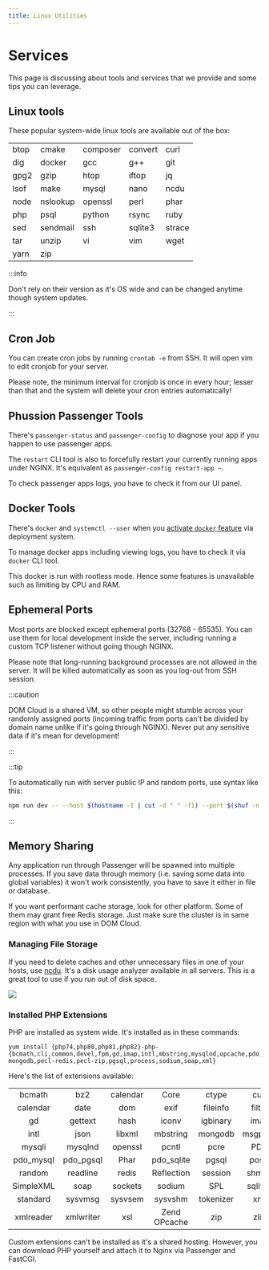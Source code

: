 ```yaml
---
title: Linux Utilities
---
```


# Services

This page is discussing about tools and services that we provide and some tips you can leverage.

## Linux tools

These popular system-wide linux tools are available out of the box:

| | | | | |
| :-- | :-- | :-- | :-- | :-- |
| btop | cmake | composer | convert | curl |
| dig | docker | gcc | g++ | git |
| gpg2 | gzip | htop | iftop | jq |
| lsof | make | mysql | nano | ncdu |
| node | nslookup | openssl | perl | phar |
| php | psql | python | rsync | ruby |
| sed | sendmail | ssh | sqlite3 | strace |
| tar | unzip | vi | vim | wget |
| yarn | zip |

:::info

Don't rely on their version as it's OS wide and can be changed anytime though system updates.

:::

## Cron Job

You can create cron jobs by running `crontab -e` from SSH. It will open vim to edit cronjob for your server.

Please note, the minimum interval for cronjob is once in every hour; lesser than that and the system will delete your cron entries automatically!

## Phussion Passenger Tools

There's `passenger-status` and `passenger-config` to diagnose your app if you happen to use passenger apps.

The `restart` CLI tool is also to forcefully restart your currently running apps under NGINX. It's equivalent as `passenger-config restart-app ~`.

To check passenger apps logs, you have to check it from our UI panel.

## Docker Tools 

There's `docker` and `systemctl --user` when you [activate `docker` feature](../deployment/docker.mdx) via deployment system.

To manage docker apps including viewing logs, you have to check it via `docker` CLI tool.

This docker is run with rootless mode. Hence some features is unavailable such as limiting by CPU and RAM.

## Ephemeral Ports

Most ports are blocked except ephemeral ports (32768 - 65535). You can use them for local development inside the server, including running a custom TCP listener without going though NGINX.

Please note that long-running background processes are not allowed in the server. It will be killed automatically as soon as you log-out from SSH session.

:::caution

DOM Cloud is a shared VM, so other people might stumble across your randomly assigned ports (incoming traffic from ports can't be divided by domain name unlike if it's going through NGINX). Never put any sensitive data if it's mean for development!

:::

:::tip

To automatically run with server public IP and random ports, use syntax like this:

```bash
npm run dev -- --host $(hostname -I | cut -d " " -f1) --port $(shuf -n 1 -i 32768-65535)
```

:::

## Memory Sharing

Any application run through Passenger will be spawned into multiple processes. If you save data through memory (i.e. saving some data into global variables) it won't work consistently, you have to save it either in file or database.

If you want performant cache storage, look for other platform. Some of them may grant free Redis storage. Just make sure the cluster is in same region with what you use in DOM Cloud.

### Managing File Storage

If you need to delete caches and other unnecessary files in one of your hosts, use [ncdu](https://en.wikipedia.org/wiki/Ncdu). It's a disk usage analyzer available in all servers. This is a great tool to use if you run out of disk space.

![](https://upload.wikimedia.org/wikipedia/commons/d/d7/Ncdu_screenshot.png)

### Installed PHP Extensions

PHP are installed as system wide. It's installed as in these commands:

```
yum install {php74,php80,php81,php82}-php-{bcmath,cli,common,devel,fpm,gd,imap,intl,mbstring,mysqlnd,opcache,pdo,pecl-mongodb,pecl-redis,pecl-zip,pgsql,process,sodium,soap,xml}
```

Here's the list of extensions available:

|             |             |        |               |         |             |
| :---------: | :---------: | :----: | :-----------: | :-----: | :---------: |
|   bcmath    |     bz2     | calendar |    Core     |   ctype |     curl    |
|  calendar   |    date     |  dom   |    exif       | fileinfo|     filter  |
|      gd     |  gettext    |  hash  |    iconv      | igbinary|    imap     |
|    intl     |    json     | libxml |   mbstring    | mongodb |   msgpack   |
|   mysqli    |  mysqlnd    | openssl|     pcntl     |   pcre  |     PDO     |
| pdo_mysql   | pdo_pgsql   |  Phar  |  pdo_sqlite   |   pgsql |   posix     |
|   random    |  readline   | redis  |  Reflection   |  session|    shmop    |
| SimpleXML   |    soap     |sockets |    sodium     |   SPL   |  sqlite3    |
|  standard   |  sysvmsg    |sysvsem |   sysvshm     |tokenizer|    xml      |
| xmlreader   | xmlwriter   |   xsl  | Zend OPcache  |   zip   |    zlib     |

Custom extensions can't be installed as it's a shared hosting. However, you can download PHP yourself and attach it to Nginx via Passenger and FastCGI.
